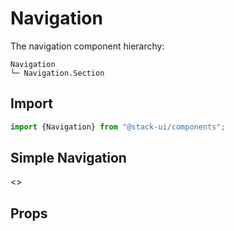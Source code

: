 
<Meta title="Components/Navigation" component="Navigation" />

<Story name="Import" />

# Navigation

The navigation component hierarchy:

```
Navigation
└─ Navigation.Section
```

## Import

```jsx
import {Navigation} from "@stack-ui/components";   
```
## Simple Navigation

<Preview withToolbar>
    <Story name="Simple">
        <>
        <Navigation size="sm" src="https://coderthemes.com/upvex/layouts/light/assets/images/users/user-1.jpg">
        <Navigation.Section
          title="Dashboard & Apps"
          items={[
            {
              label: 'Dashboard',
              url: '/dashboard',
              iconLeft: 'grid-view',
              iconRight: 'chevron-right',
            },
            {
              label: 'Apps',
              url: '/apps',
              iconLeft: 'layout-grid',
              iconRight: 'chevron-right',
              count: 0
            },
          ]}
        />
        <Navigation.Section
          title="Component & UI"
          items={[
            {
              label: 'UI Elements',
              url: '/ui-elements',
              iconLeft: 'clipboard',
              iconRight: 'chevron-right',
            },
            {
              label: 'Forms & Tables',
              url: '/forms',
              iconLeft: 'form',
              iconRight: 'chevron-right',
              count: 0
            },
            {
              label: 'Charts',
              url: '/charts',
              iconLeft: 'chart',
              iconRight: 'chevron-right',
            },
          ]}
        />
        <Navigation.Section
          title="Collections"
          items={[
            {
              label: 'Widgets',
              url: '/widgets',
              iconLeft: 'widget',
              iconRight: 'chevron-right',
            },
            {
              label: 'Ecommerce',
              url: '/ecommerce',
              iconLeft: 'shopping-cart',
              iconRight: 'chevron-right',
              count: 0
            },
            {
              label: 'Pages',
              url: '/pages',
              iconLeft: 'person',
              iconRight: 'chevron-right',
            },
          ]}
        />
        <Navigation.Section
          title="Login & Error"
          items={[
            {
              label: 'Authentication',
              url: '/authentication',
               iconLeft: 'lock',
              iconRight: 'chevron-right',
            },
            {
              label: 'Miscellaneous',
              url: '/miscellaneous',
              iconLeft: 'git-commit',
              iconRight: 'chevron-right',
              count: 0
            },
          ]}
        />
        </Navigation>
        </>
    </Story>
</Preview>

<Story name="Props" />

## Props

<Props of={NavigationTypes} />